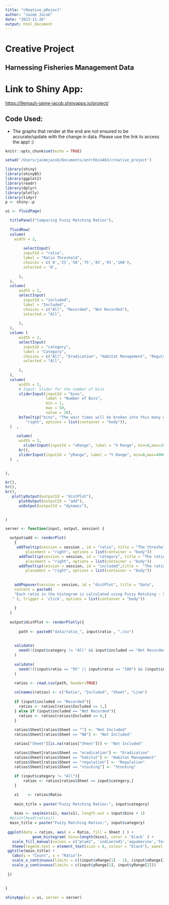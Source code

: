 ```yaml
---
title: "cReative_pRoject"
author: "Jaime Jacob"
date: "2023-11-26"
output: html_document
---
```



# Creative Project 

## Harnessing Fisheries Management Data 

# Link to Shiny App:
[https://9emauh-jaime-jacob.shinyapps.io/project/](https://9emauh-jaime-jacob.shinyapps.io/project/)

## Code Used: 
- The graphs that render at the end are not ensured to be accurate/update with the change in data. Please use the link to access the app! :) 


```r
knitr::opts_chunk$set(echo = TRUE)
```

```r

setwd('/Users/jaimejacob/Documents/antrhbio463/creative_project')
```

```r

library(shiny)
library(shinyBS)
library(ggplot2)
library(readr)
library(dplyr)
library(plotly)
library(tidyr)
p <- shiny::p


```


```r

ui <- fluidPage(

  titlePanel("Comparing Fuzzy Matching Ratios"),
  
  fluidRow(
  column(
    width = 2,
    
        selectInput(
        inputId = "ratio", 
        label = "Ratio Threshold",
        choices = c('0','25','50','75','85','95','100'),
        selected = '0',
      
      ),
  ),
  column(
      width = 2,
      selectInput(
        inputId = "included",
        label = "Included",
        choices = c("All", "Recorded", "Not Recorded"),
        selected = "All",
        
      ),
  ),
  column (
      width = 2,
      selectInput(
        inputId = "category",
        label = "Category",
        choices = c("All", "Eradication", "Habitat Management", "Regulation", "Stocking"),
        selected = "All",
     
      ),
  ),
  column(
      width = 3,
      # Input: Slider for the number of bins
      sliderInput(inputId = "bins",
                  label = "Number of Bins",
                  min = 1,
                  max = 50,
                  value = 30),
      bsTooltip("bins", "The wait times will be broken into this many equally spaced bins",
         "right", options = list(container = "body")),
  )  ,
  
     column(
      width = 3,
        sliderInput(inputId = "xRange", label = "X Range", min=0,max=100,value=c(0, 100),step=1),
      br(),
      sliderInput(inputId = "yRange", label = "Y Range", min=0,max=4000,value=c(0, 4000),step=1),
  )  ,
  

),

br(),
hr(), 
br(),
   plotlyOutput(outputId = "distPlot"),
      plotOutput(outputId = "add"),
      uiOutput(outputId = "dynamic"),

 
)


```


```r


server <- function(input, output, session) {

  output$add <- renderPlot(
    {
     addTooltip(session = session , id = "ratio", title = "The threshold for which the fuzzy matches are recorded", 
         placement = "right", options = list(container = "body"))
      addTooltip(session = session, id = "category", title = "The ratios will be filtered based upon which management strategy is chosen",
         placement = "right", options = list(container = "body"))
      addTooltip(session = session, id = "included",title =  "The ratios will be filtered based upon whether the contents was included in CSV or not",
         placement = "right", options = list(container = "body"))
     
 
    addPopover(session = session, id = "distPlot", title = "Data", 
    content = paste0(
    "Each ratio in the histogram is calculated using Fuzzy Matching - Simple Ratio. More information can be found here: https://docs.python.org/2/library/difflib.html#difflib.SequenceMatcher.ratio
   " ), trigger = 'click', options = list(container = "body"))
         
    }
  )
      
  output$distPlot <- renderPlotly({
    
      path <- paste0("data/ratio_", input$ratio , ".csv")
    
    
    validate(
      need(!(input$category != "All" && input$included == "Not Recorded"), "Cannot sort 'Not Recorded' data, please either select 'All'/'Recorded' from the included dropdown or 'All' from the Category dropdowns")
    )
    
    validate(
      need(!((input$ratio == "95" || input$ratio == "100") && (input$included == "Recorded" || input$category != 'All')), "No data recorded for Ratio this high. Select a lower ratio, OR 'All'/'Not Recorded' from Included dropdown, OR 'All' from the Category dropdown")
    )
    
    ratios <- read.csv(path, header=TRUE)

    colnames(ratios) <- c("Ratio", "Included", "Sheet", "Line")
    
    if (input$included == "Recorded"){
      ratios <- ratios[ratios$Included == 1,]
    } else if (input$included == "Not Recorded"){
      ratios <- ratios[ratios$Included == 0,]
    }
    
    ratios$Sheet[ratios$Sheet == ""] <- "Not Included"
    ratios$Sheet[ratios$Sheet == "NA"] <- "Not Included"

    ratios["Sheet"][is.na(ratios["Sheet"])] <- "Not Included"

    ratios$Sheet[ratios$Sheet == "eradication"] <- "Eradication"
    ratios$Sheet[ratios$Sheet == "habitat"] <- "Habitat Management"
    ratios$Sheet[ratios$Sheet == "regulation"] <- "Regulation"
    ratios$Sheet[ratios$Sheet == "stocking"] <- "Stocking"
    
    if (input$category != "All"){
        ratios <- ratios[ratios$Sheet == input$category,]
    }

    x1    <- ratios$Ratio
    
    main_title = paste("Fuzzy Matching Ratios:", input$category)
    
    bins <- seq(min(x1), max(x1), length.out = input$bins + 1)
  #print(head(ratios))
  main_title = paste("Fuzzy Matching Ratios:", input$category)
    
 ggplot(data = ratios, aes( x = Ratio, fill = Sheet ) ) + 
            geom_histogram( bins=length(bins), color = 'black' ) +
   scale_fill_manual(values = c("plum1", 'indianred1','aquamarine','forestgreen', 'steelblue1')) +
   theme(legend.text = element_text(size = 8, colour = "black"), panel.background = element_rect(fill = 'white'), panel.grid.major = element_line(color = 'gray'), panel.grid.minor = element_line(color = 'gray', linetype = 'dotted')) +
 ggtitle(main_title) +
   labs(y = "Count", x = "Ratio")+
   scale_x_continuous(limits = c((input$xRange[1] - 1), (input$xRange[2] +1 )))+
   scale_y_continuous(limits = c(input$yRange[1], input$yRange[2]))
    
 })
  
  
}


```

```r
shinyApp(ui = ui, server = server)


```
